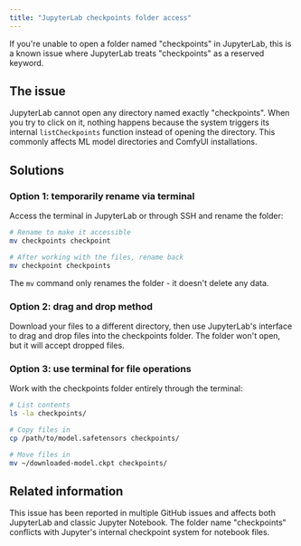 ```yaml
---
title: "JupyterLab checkpoints folder access"
---
```


If you're unable to open a folder named "checkpoints" in JupyterLab, this is a known issue where JupyterLab treats "checkpoints" as a reserved keyword.

## The issue

JupyterLab cannot open any directory named exactly "checkpoints". When you try to click on it, nothing happens because the system triggers its internal `listCheckpoints` function instead of opening the directory. This commonly affects ML model directories and ComfyUI installations.

## Solutions

### Option 1: temporarily rename via terminal

Access the terminal in JupyterLab or through SSH and rename the folder:

```bash Rename to access
# Rename to make it accessible
mv checkpoints checkpoint

# After working with the files, rename back
mv checkpoint checkpoints
```

The `mv` command only renames the folder - it doesn't delete any data.

### Option 2: drag and drop method

Download your files to a different directory, then use JupyterLab's interface to drag and drop files into the checkpoints folder. The folder won't open, but it will accept dropped files.

### Option 3: use terminal for file operations

Work with the checkpoints folder entirely through the terminal:

```bash Access checkpoints via terminal
# List contents
ls -la checkpoints/

# Copy files in
cp /path/to/model.safetensors checkpoints/

# Move files in
mv ~/downloaded-model.ckpt checkpoints/
```

## Related information

This issue has been reported in multiple GitHub issues and affects both JupyterLab and classic Jupyter Notebook. The folder name "checkpoints" conflicts with Jupyter's internal checkpoint system for notebook files.